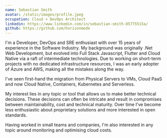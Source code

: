 ```yaml
---
name: Sebastian Smith
avatar: /static/images/profile.jpeg
occupation: Cloud + DevOps Architect
linkedin: https://www.linkedin.com/in/sebastian-smith-85775515a/
github: https://github.com/horizonmode
---
```


I'm a Developer, DevOps and SRE enthusiast with over 15 years of experience in the Software Industry.
My background was originally .Net Web Development, but evolved into Full Stack Javascript, Flutter and Cloud Native via a raft of intermediate 
technologies. Due to working on short-term projects with no dedicated infrastructure 
resources, I was an early adopter of Azure and AWS, making all the mistakes along the way.

I've seen first-hand the migration from Physical Servers to VMs, Cloud PaaS and now Cloud Native, Containers, Kubernetes and Serverless.

My interest lies in any topic or tool that allows us to make better technical decisions. 
These decisions can often be intricate and result in compromises between 
maintainability, cost and technical maturity. Over time I've become less enthusiastic about 
proprietary solutions and more interested in open standards.

Having worked in small teams and companies, I'm also interested in any
topic around monitoring and optimising cloud costs.

